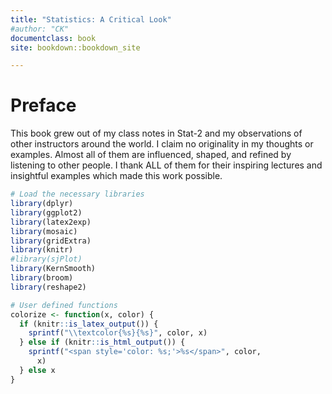 ```yaml
---
title: "Statistics: A Critical Look"
#author: "CK"
documentclass: book
site: bookdown::bookdown_site

---
```


# Preface {-}
This book grew out of my class notes in Stat-2 and my observations of other instructors around the world. I claim no originality in my thoughts or examples.  Almost all of them are influenced, shaped, and refined by listening to other people. I thank ALL of them for their inspiring lectures and insightful examples which made this work possible.




```r
# Load the necessary libraries
library(dplyr)
library(ggplot2)
library(latex2exp)
library(mosaic)
library(gridExtra)
library(knitr)
#library(sjPlot)
library(KernSmooth)
library(broom)
library(reshape2)

# User defined functions
colorize <- function(x, color) {
  if (knitr::is_latex_output()) {
    sprintf("\\textcolor{%s}{%s}", color, x)
  } else if (knitr::is_html_output()) {
    sprintf("<span style='color: %s;'>%s</span>", color, 
      x)
  } else x
}
```

